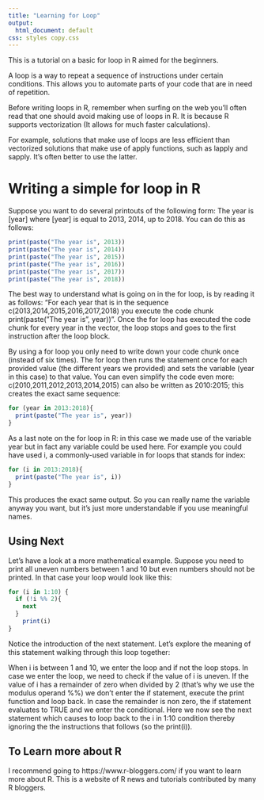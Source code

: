 ```yaml
---
title: "Learning for Loop"
output:
  html_document: default
css: styles copy.css
---
```


This is a tutorial on a basic for loop in R aimed for the beginners.

A loop is a way to repeat a sequence of instructions under certain conditions. This allows you to automate parts of your code that are in need of repetition.

Before writing loops in R, remember when surfing on the web you’ll often read that one should avoid making use of loops in R. It is because R supports vectorization (It allows for much faster calculations). 

For example, solutions that make use of loops are less efficient than vectorized solutions that make use of apply functions, such as lapply and sapply. It’s often better to use the latter. 

# Writing a simple for loop in R
Suppose you want to do several printouts of the following form: The year is [year] where [year] is equal to 2013, 2014, up to 2018. You can do this as follows:

```r

print(paste("The year is", 2013))
print(paste("The year is", 2014))
print(paste("The year is", 2015))
print(paste("The year is", 2016))
print(paste("The year is", 2017))
print(paste("The year is", 2018))

```

The best way to understand what is going on in the for loop, is by reading it as follows:
“For each year that is in the sequence c(2013,2014,2015,2016,2017,2018) you execute the code chunk print(paste("The year is", year))”.
Once the for loop has executed the code chunk for every year in the vector, the loop stops and goes to the first instruction after the loop block.

By using a for loop you only need to write down your code chunk once (instead of six times).
The for loop then runs the statement once for each provided value (the different years we provided) and sets the variable (year in this case) to that value.
You can even simplify the code even more: c(2010,2011,2012,2013,2014,2015) can also be written as 2010:2015; this creates the exact same sequence:

```r

for (year in 2013:2018){
  print(paste("The year is", year))
}

```

As a last note on the for loop in R:
in this case we made use of the variable year but in fact any variable could be used here.
For example you could have used i, a commonly-used variable in for loops that stands for index:

```r

for (i in 2013:2018){
  print(paste("The year is", i))
}

```

This produces the exact same output. So you can really name the variable anyway you want, but it’s just more understandable if you use meaningful names.

## Using Next

Let’s have a look at a more mathematical example. Suppose you need to print all uneven numbers between 1 and 10 but even numbers should not be printed. In that case your loop would look like this:

```r

for (i in 1:10) {
  if (!i %% 2){
    next
  }
    print(i)
}

```

Notice the introduction of the next statement. Let’s explore the meaning of this statement walking through this loop together:

When i is between 1 and 10, we enter the loop and if not the loop stops.
In case we enter the loop, we need to check if the value of i is uneven. If the value of i has a remainder of zero when divided by 2 (that’s why we use the modulus operand %%) we don’t enter the if statement, execute the print function and loop back.
In case the remainder is non zero, the if statement evaluates to TRUE and we enter the conditional. Here we now see the next statement which causes to loop back to the i in 1:10 condition thereby ignoring the the instructions that follows (so the print(i)).

## To Learn more about R

I recommend going to https://www.r-bloggers.com/ if you want to learn more about R.
This is a website of R news and tutorials contributed by many R bloggers.

